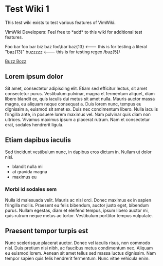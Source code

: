 = Test Wiki 1 =

This test wiki exists to test various features of VimWiki.

VimWiki Developers: Feel free to *add* to this wiki for additional test features.

Foo bar
foo bar
biz baz
foo\bar
baz{13} <--- this is for testing a literal "baz{13}"
buzzzzz <--- this is for testing regex /buz{5}/

[[buzz_bozz|Buzz Bozz]]

== Lorem ipsum dolor ==

Sit amet, consectetur adipiscing elit. Etiam sed efficitur lectus, sit amet consectetur purus. Vestibulum pulvinar, magna et fermentum aliquet, diam libero blandit ex, quis iaculis dui metus sit amet nulla. Mauris auctor massa magna, eu aliquam neque consequat a. Duis lorem nunc, tempus eu dignissim a, euismod sit amet ex. Duis nec condimentum libero. Nulla iaculis fringilla ante, in posuere lorem maximus vel. Nam pulvinar quis diam non ultrices. Vivamus maximus ipsum a placerat rutrum. Nam et consectetur erat, sodales hendrerit ligula.

== Etiam dapibus iaculis ==

Sed tincidunt vestibulum nunc, in dapibus eros dictum in. Nullam ut dolor nisi.

* blandit nulla mi
* at gravida magna
* maximus eu

=== Morbi id sodales sem ===

Nulla id malesuada velit. Mauris ac nisl orci. Donec maximus ex in sapien fringilla mollis. Praesent eu felis bibendum, auctor justo eget, bibendum purus. Nullam egestas, diam et eleifend tempus, ipsum libero auctor mi, quis rutrum neque metus ac tortor. Vestibulum porttitor tempus vulputate.

== Praesent tempor turpis est ==

Nunc scelerisque placerat auctor. Donec vel iaculis risus, non commodo nisl. Duis pretium nisi nibh, ac faucibus metus condimentum nec. Aliquam eu euismod lorem. Aenean sit amet tellus sed massa luctus dignissim. Nam tempor sapien quis felis hendrerit fermentum. Nunc vitae vehicula enim.


{{file:~/Pictures/vim-shortcuts_1280x800.png}}
